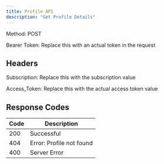 ```yaml
---
title: Profile API
description: "Get Profile Details"
---
```


Method: POST <br />

Bearer Token: Replace this with an actual token in the request

## Headers
Subscription: Replace this with the subscription value <br />

Access_Token: Replace this with the actual access token value

## Response Codes

| Code | Description                     |
| ---- | ------------------------------- |
| 200  | Successful                      |
| 404  | Error: Profile not found        |
| 400  | Server Error                    |
